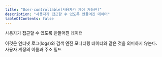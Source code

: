 ```yaml
---
title: "User-controllable[사용자가 제어 가능한]"
description: "사용자가 접근할 수 있도록 만들어진 데이터"
tableOfContents: false
---
```



사용자가 접근할 수 있도록 만들어진 데이터

<Aside title="참고">
이것은 인터넷 로그(<span lang="en">logs</span>)와 검색 엔진 모니터링 데이터와 같은 것을 의미하지 않는다.
</Aside>

<Card title="예제" icon="open-book">
사용자 계정의 이름과 주소 필드
</Card>

